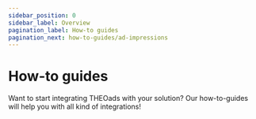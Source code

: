 ```yaml
---
sidebar_position: 0
sidebar_label: Overview
pagination_label: How-to guides
pagination_next: how-to-guides/ad-impressions
---
```


# How-to guides

Want to start integrating THEOads with your solution? Our how-to-guides will help you with all kind of integrations!


<DocCardList />
